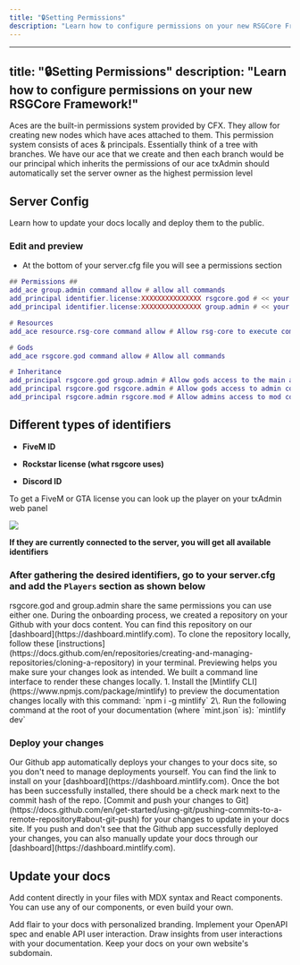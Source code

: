 ```yaml
---
title: "🔒Setting Permissions"
description: "Learn how to configure permissions on your new RSGCore Framework!"
---
```




---
title: "🔒Setting Permissions"
description: "Learn how to configure permissions on your new RSGCore Framework!"
---

<Accordion title="Ace Permissions?" defaultOpen={false} icon="shield">
  Aces are the built-in permissions system provided by CFX. They allow for creating new nodes which have aces attached to them. This permission system consists of aces & principals. Essentially think of a tree with branches. We have our ace that we create and then each branch would be our principal which inherits the permissions of our ace
</Accordion>

<Check>
  txAdmin should automatically set the server owner as the highest permission level
</Check>

## Server Config

Learn how to update your docs locally and deploy them to the public.

### Edit and preview

* At the bottom of your server.cfg file you will see a permissions section



```lua
## Permissions ##
add_ace group.admin command allow # allow all commands
add_principal identifier.license:XXXXXXXXXXXXXXX rsgcore.god # << your rockstar licence  
add_principal identifier.license:XXXXXXXXXXXXXXX group.admin # << your rockstar licence

# Resources
add_ace resource.rsg-core command allow # Allow rsg-core to execute commands

# Gods
add_ace rsgcore.god command allow # Allow all commands

# Inheritance
add_principal rsgcore.god group.admin # Allow gods access to the main admin group used to get all default permissions
add_principal rsgcore.god rsgcore.admin # Allow gods access to admin commands
add_principal rsgcore.admin rsgcore.mod # Allow admins access to mod commands

```

## Different types of identifiers

* **FiveM ID**

* **Rockstar license (what rsgcore uses)**

* **Discord ID**

To get a FiveM or GTA license you can look up the player on your txAdmin web panel

![](https://docs.qbcore.org/~gitbook/image?url=https%3A%2F%2F550110915-files.gitbook.io%2F%7E%2Ffiles%2Fv0%2Fb%2Fgitbook-x-prod.appspot.com%2Fo%2Fspaces%252FBTxg66Z0GQkOQS46Nzn3%252Fuploads%252Fj1dkqOaAZ0KYE4aE7nW9%252FUntitled-2.png%3Falt%3Dmedia%26token%3D4ae1c1a2-25a4-4189-8365-eee138d61990\&width=768\&dpr=1\&quality=100\&sign=6977bdc2\&sv=1)

**If they are currently connected to the server, you will get all available identifiers**

### After gathering the desired identifiers, go to your server.cfg and add the `Players` section as shown below

<Info>
  rsgcore.god and group.admin share the same permissions you can use either one.
</Info>

<AccordionGroup>
  <Accordion icon="github" title="Clone your docs locally">
    During the onboarding process, we created a repository on your Github with
    your docs content. You can find this repository on our
    [dashboard](https://dashboard.mintlify.com). To clone the repository
    locally, follow these
    [instructions](https://docs.github.com/en/repositories/creating-and-managing-repositories/cloning-a-repository)
    in your terminal.
  </Accordion>

  <Accordion icon="rectangle-terminal" title="Preview changes">
    Previewing helps you make sure your changes look as intended. We built a
    command line interface to render these changes locally. 1. Install the
    [Mintlify CLI](https://www.npmjs.com/package/mintlify) to preview the
    documentation changes locally with this command: `npm i -g mintlify`
    2\. Run the following command at the root of your documentation (where
    `mint.json` is): `mintlify dev`
  </Accordion>
</AccordionGroup>

### Deploy your changes

<AccordionGroup>
  <Accordion icon="message-bot" title="Install our Github app">
    Our Github app automatically deploys your changes to your docs site, so you
    don't need to manage deployments yourself. You can find the link to install on
    your [dashboard](https://dashboard.mintlify.com). Once the bot has been
    successfully installed, there should be a check mark next to the commit hash
    of the repo.
  </Accordion>

  <Accordion icon="rocket" title="Push your changes">
    [Commit and push your changes to
    Git](https://docs.github.com/en/get-started/using-git/pushing-commits-to-a-remote-repository#about-git-push)
    for your changes to update in your docs site. If you push and don't see that
    the Github app successfully deployed your changes, you can also manually
    update your docs through our [dashboard](https://dashboard.mintlify.com).
  </Accordion>
</AccordionGroup>

## Update your docs

Add content directly in your files with MDX syntax and React components. You can use any of our components, or even build your own.

<CardGroup>
  <Card title="Style Your Docs" icon="paintbrush" href="/settings/global">
    Add flair to your docs with personalized branding.
  </Card>

  <Card title="Add API Endpoints" icon="square-code" href="/api-playground/configuration">
    Implement your OpenAPI spec and enable API user interaction.
  </Card>

  <Card title="Integrate Analytics" icon="chart-mixed" href="/analytics/supported-integrations">
    Draw insights from user interactions with your documentation.
  </Card>

  <Card title="Host on a Custom Domain" icon="browser" href="/settings/custom-domain/subdomain">
    Keep your docs on your own website's subdomain.
  </Card>
</CardGroup>